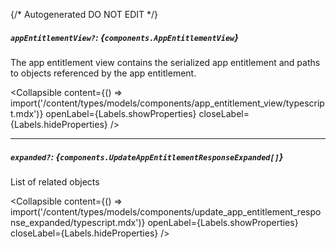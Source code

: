 {/* Autogenerated DO NOT EDIT  */}

##### `appEntitlementView?`: *{`components.AppEntitlementView`}*
The app entitlement view contains the serialized app entitlement and paths to objects referenced by the app entitlement.

<Collapsible content={() => import('/content/types/models/components/app_entitlement_view/typescript.mdx')} openLabel={Labels.showProperties} closeLabel={Labels.hideProperties} />


---
##### `expanded?`: *{`components.UpdateAppEntitlementResponseExpanded[]`}*
List of related objects

<Collapsible content={() => import('/content/types/models/components/update_app_entitlement_response_expanded/typescript.mdx')} openLabel={Labels.showProperties} closeLabel={Labels.hideProperties} />



